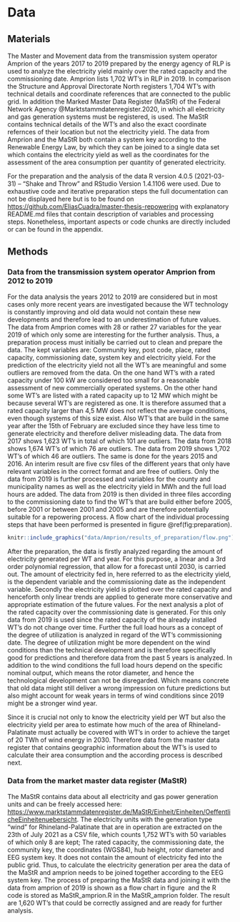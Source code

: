 # Data

## Materials

The Master and Movement data from the transmission system operator Amprion of the years 2017 to 2019 prepared by the energy agency of RLP is used to analyze the electricity yield mainly over the rated capacity and the commissioning date. Amprion lists 1,702 WT's in RLP in 2019. In comparison the Structure and Approval Directorate North registers 1,704 WT's with technical details and coordinate references that are connected to the public grid. In addition the Marked Master Data Register (MaStR) of the Federal Network Agency @Marktstammdatenregister.2020, in which all electricity and gas generation systems must be registered, is used. The MaStR contains technical details of the WT's and also the exact coordinate refernces of their location but not the electricity yield. The data from Amprion and the MaStR both contain a system key according to the Renewable Energy Law, by which they can be joined to a single data set which contains the electricity yield as well as the coordinates for the assessment of the area consumption per quantity of generated electricity.

For the preparation and the analysis of the data R version 4.0.5 (2021-03-31) -- "Shake and Throw" and RStudio Version 1.4.1106 were used. Due to exhaustive code and iterative preparation steps the full documentation can not be displayed here but is to be found on [https://github.com/EliasCuadra/master-thesis-repowering](https://github.com/EliasCuadra/master-thesis-repowering) with explanatory README.md files that contain description of variables and processing steps. Nonetheless, important aspects or code chunks are directly included or can be found in the appendix.

## Methods

### Data from the transmission system operator Amprion from 2012 to 2019

For the data analysis the years 2012 to 2019 are considered but in most cases only more recent years are investigated because the WT technology is constantly improving and old data would not contain these new developments and therefore lead to an underestimation of future values. The data from Amprion comes with 28 or rather 27 variables for the year 2019 of which only some are interesting for the further analysis. Thus, a preparation process must initially be carried out to clean and prepare the data. The kept variables are: Community key, post code, place, rated capacity, commissioning date, system key and electricity yield. For the prediction  of the electricity yield not all the WT's are meaningful and some outliers are removed from the data. On the one hand WT's with a rated capacity under 100 kW are considered too small for a reasonable assessment of new commercially operated systems. On the other hand some  WT's are listed with a rated capacity up to 12 MW which might be because several WT's are registered as one. It is therefore assumed that a rated capacity larger than 4,5 MW does not reflect the average conditions, even though systems of this size exist. Also WT's that are build in the same year after the 15th of February are excluded since they have less time to generate electricity and therefore deliver misleading data. The data from 2017 shows 1,623 WT's in total of which 101 are outliers. The data from 2018 shows 1,674 WT's of which 76 are outliers. The data from 2019 shows 1,702 WT's of which 46 are outliers. The same is done for the years 2015 and 2016. An interim result are five csv files of the different years that only have relevant variables in the correct format and are free of outliers. Only the data from 2019 is further processed and variables for the county and municipality names as well as the electricity yield in MWh and the full load hours are added. The data from 2019 is then divided in three files according to the commissioning date to find the WT's that are build either before 2005, before 2001 or between 2001 and 2005 and are therefore potentially suitable for a repowering process. A flow chart of the individual processing steps that have been performed is presented in figure \@ref(fig:preparation). 

```r
knitr::include_graphics("data/Amprion/results_of_preparation/flow.png")
```

After the preparation, the data is firstly analyzed regarding the amount of electricity generated per WT and year. For this purpose, a linear and a 3rd order polynomial regression, that allow for a forecast until 2030, is carried out. The amount of electricity fed in, here referred to as the electricity yield, is the dependent variable and the commissioning date as the independent variable. Secondly the electricity yield is plotted over the rated capacity and henceforth only linear trends are applied to generate more conservative and appropriate estimation of the future values. For the next analysis a plot of the rated capacity over the commissioning date is generated. For this only data from 2019 is used since the rated capacity of the already installed WT's do not change over time. Further the full load hours as a concept of the degree of utilization is analyzed in regard of the WT's commissioning date. The degree of utilization might be more dependent on the wind conditions than the technical development and is therefore specifically good for predictions and therefore data from the past 5 years is analyzed. In addition to the wind conditions the full load hours depend on the specific nominal output, which means the rotor diameter, and hence the technological development can not be disregarded. Which means concrete that old data might still deliver a wrong impression on future predictions but also might account for weak years in terms of wind conditions since 2019 might be a stronger wind year.

Since it is crucial not only to know the electricity yield per WT but also the electricity yield per area to estimate how much of the area of Rhineland-Palatinate must actually be covered with WT's in order to achieve the target of 20 TWh of wind energy in 2030. Therefore data from the master data register that contains geographic information about the WT's is used to calculate their area consumption and the according process is described next.

### Data from the market master data register (MaStR)

The MaStR contains data about all electricity and gas power generation units and can be freely accessed here: [https://www.marktstammdatenregister.de/MaStR/Einheit/Einheiten/OeffentlicheEinheitenuebersicht](https://www.marktstammdatenregister.de/MaStR/Einheit/Einheiten/OeffentlicheEinheitenuebersicht). The electricity units with the generation type "wind" for Rhineland-Palatinate that are in operation are extracted on the 23th of July 2021 as a CSV file, which counts 1,752 WT's with 50 variables of which only 8 are kept; The rated capacity, the commissioning date, the community key, the coordinates (WGS84), hub height, rotor diameter and EEG system key. It does not contain the amount of electricity fed into the public grid. Thus, to calculate the electricity generation per area the data of the MaStR and amprion needs to be joined together according to the EEG system key. The process of preparing the MaStR data and joining it with the data from amprion of 2019 is shown as a flow chart in figure \ and the R code is stored as MaStR_amprion.R in the MaStR_amprion folder. The result are 1,620 WT's that could be correctly assigned and are ready for further analysis.









  




